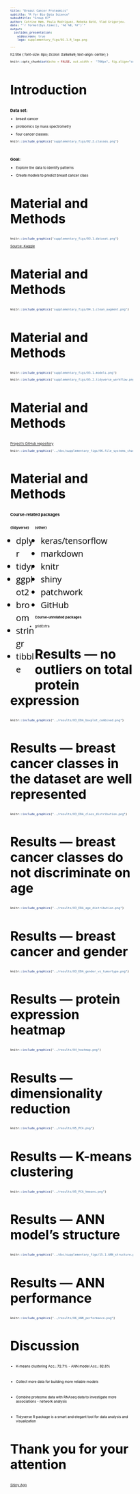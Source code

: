 ```yaml
---
title: "Breast Cancer Proteomics"
subtitle: "R for Bio Data Science"
subsubtitle: "Group 07"
author: Catrine Høm, Paula Rodríguez, Rebeka Bató, Vlad Grigorjev.
date: "`r format(Sys.time(), '%d %B, %Y')`"
output:
  ioslides_presentation:
    widescreen: true
    logo: supplementary_figs/01.1.R_logo.png

---
```

<style>
/* Fonts and Spacing */
article p, article li, article li.build, section p, section li{
  font-family: 'Open Sans','Helvetica', 'Crimson Text', 'Garamond',  'Palatino', sans-serif;
  text-align: justify;
  font-size:20px;
  line-height: 1.5em;
  color: Black;
}
h2 { /* Header 2 */
font-size: 30px;
#color: Black;
}
  
body{ /* Normal */
font-size: 8px;
color: Black;
}


</style>

h2.title {
font-size: 8px;
#color: #a9a9a9;
text-align: center;
}
```r
knitr::opts_chunk$set(echo = FALSE, out.width =  "700px", fig.align="center")
```

## Introduction {data-background="supplementary_figs/02.1.breast.jpg" data-background-size=cover}
### Data set:

* breast cancer

* proteomics by mass spectrometry

* four cancer classes:
  
```r
knitr::include_graphics("supplementary_figs/02.2.classes.png")
```
&nbsp;

### Goal:
* Explore the data to identify patterns

* Create models to predict breast cancer class
&nbsp; 


## Material and Methods {data-background=#ffffff}

```r
knitr::include_graphics("supplementary_figs/03.1.dataset.png")
```
[Source: Kaggle](https://www.kaggle.com/piotrgrabo/breastcancerproteomes#clinical_data_breast_cancer.csv)

## Material and Methods {data-background=#ffffff}

```r
knitr::include_graphics("supplementary_figs/04.1.clean_augment.png")
```

## Material and Methods {data-background=#ffffff}


```r
knitr::include_graphics("supplementary_figs/05.1.models.png")
```
  
  
```r
knitr::include_graphics("supplementary_figs/05.2.tidyverse_workflow.png")
```

## Material and Methods {data-background=#ffffff}
[Project's GitHub repository](https://github.com/rforbiodatascience/2020_group07)

```r
knitr::include_graphics("../doc/supplementary_figs/06.file_systems_chart.png")
```

## Material and Methods {data-background="supplementary_figs/07.1.packages.png" data-background-size=cover}
### Course-related packages

<div style="float: left; width: 20%;">

#### {tidyverse}
* dplyr
* tidyr
* ggplot2
* broom
* stringr
* tibble
</div>

<div style="float: right; width: 80%;">

#### {other}
* keras/tensorflow
* markdown
* knitr
* shiny
* patchwork
* GitHub
</div>



#### Course-unrelated packages
* gridExtra


## Results --- no outliers on total protein expression {data-background=#ffffff}

```r
knitr::include_graphics("../results/03_EDA_boxplot_combined.png")
```

## Results --- breast cancer classes in the dataset are well represented  {data-background=#ffffff}

```r
knitr::include_graphics("../results/03_EDA_class_distribution.png")
```

## Results --- breast cancer classes do not discriminate on age {data-background=#ffffff}
```r
knitr::include_graphics("../results/03_EDA_age_distribution.png")
```

## Results --- breast cancer and gender {data-background=#ffffff}
```r
knitr::include_graphics("../results/03_EDA_gender_vs_tumortype.png")
```

## Results --- protein expression heatmap {data-background=#ffffff}
```r
knitr::include_graphics("../results/04_heatmap.png")
```

## Results --- dimensionality reduction {data-background=#ffffff}
```r
knitr::include_graphics("../results/05_PCA.png")
```

## Results --- K-means clustering  {data-background=#ffffff}
```r
knitr::include_graphics("../results/05_PCA_kmeans.png")
```

## Results --- ANN model's structure {data-background=#ffffff}
```r
knitr::include_graphics("../doc/supplementary_figs/15.1.ANN_structure.png")
```

## Results --- ANN performance {data-background=#ffffff}
```r
knitr::include_graphics("../results/06_ANN_performance.png")
```

## Discussion {data-background=#ffffff}


* K-means clustering Acc.: 72.7% - ANN model Acc.: 82.8%

&nbsp;
  
* Collect more data for building more reliable models

&nbsp;
 
* Combine proteome data with RNAseq data to investigate more associations - network analysis

&nbsp;
  
* Tidyverse R package is a smart and elegant tool for data analysis and visualization


## Thank you for your attention {data-background="supplementary_figs/18.1.final_background.jpg" data-background-size=cover}
[Shiny App](https://rebeka-bat.shinyapps.io/3dheatmap/)







